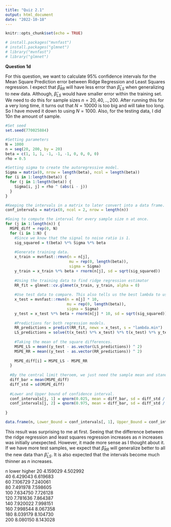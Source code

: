 ```yaml
---
title: "Quiz 2.1"
output: html_document
date: "2022-10-18"
---
```


```r
knitr::opts_chunk$set(echo = TRUE)
```

```r
# install.packages("mvnfast")
# install.packages("glmnet")
# library("mvnfast")
# library("glmnet")
```

**Question 1d**

For this question, we want to calculate 95% confidence intervals for the Mean Square Prediction error between Ridge Regression and Least Squares regression. I expect that $\hat{\beta}_{RR}$ will have less error than $\hat{\beta}_{LS}$ when generalizing to new data. Although, $\hat{\beta}_{LS}$ would have smaller error within the training set. We need to do this for sample sizes $n=20,40,..,200$. After running this for a very long time, it turns out that $N=10000$ is too big and will take too long. So I have moved it down to using $N=1000$. Also, for the testing data, I did $10n$ the amount of sample.
```r
#Set seed
set.seed(770025884)

#Setting parameters
N = 1000
n = seq(20, 200, by = 20)
beta = c(1, 1, 1, -1, -1, -1, 0, 0, 0, 0)
rho = 0.5

#Setting sigma to create the autoregressive model.
Sigma = matrix(0, nrow = length(beta), ncol = length(beta))
for (i in 1:length(beta)) {
  for (j in 1:length(beta)) {
    Sigma[i, j] = rho ^ (abs(i - j))
  }
}

#Keeping the intervals in a matrix to later convert into a data frame.
conf_intervals = matrix(0, ncol = 2, nrow = length(n))

#Going to compute the interval for every sample size n at once.
for (j in 1:length(n)) {
  MSPE_diff = rep(0, N)
  for (i in 1:N) {
    #Since we know that the signal to noise ratio is 1.
    sig_squared = t(beta) %*% Sigma %*% beta
    
    #Generate training data.
    x_train = mvnfast::rmvn(n = n[j],
                            mu = rep(0, length(beta)),
                            sigma = Sigma)
    y_train = x_train %*% beta + rnorm(n[j], sd = sqrt(sig_squared))
    
    #Using the training data to find ridge regression estimator
    RR_fit = glmnet::cv.glmnet(x_train, y_train, alpha = 0)
    
    #Use test data to compare. This also tells us the best lambda to use for ridge regression. I decided to test with 10 times the amount I did the testing with.
    x_test = mvnfast::rmvn(n = n[j] * 10,
                           mu = rep(0, length(beta)),
                           sigma = Sigma)
    y_test = x_test %*% beta + rnorm(n[j] * 10, sd = sqrt(sig_squared))
    
    #Predictions for both regression models.
    RR_predictions = predict(RR_fit, newx = x_test, s = "lambda.min")
    LS_predictions = solve(t(x_test) %*% x_test) %*% t(x_test) %*% y_test
    
    #Taking the mean of the square differences.
    MSPE_LS = mean((y_test - as.vector(LS_predictions)) ^ 2)
    MSPE_RR = mean((y_test - as.vector(RR_predictions)) ^ 2)
    
    MSPE_diff[i] = MSPE_LS - MSPE_RR
  }
  
  #By the central limit theroem, we just need the sample mean and standard deviation to create a 95% confidence interval.
  diff_bar = mean(MSPE_diff)
  diff_std = sd(MSPE_diff)
  
  #Lower and Upper bound of confidence interval.
  conf_intervals[j, 1] = qnorm(0.025, mean = diff_bar, sd = diff_std / sqrt(N))
  conf_intervals[j, 2] = qnorm(0.975, mean = diff_bar, sd = diff_std / sqrt(N))
  
}

data.frame(n, Lower_Bound = conf_intervals[, 1], Upper_Bound = conf_intervals[, 2])
```

This result was surprising to me at first. Seeing that the difference between the ridge regression and least squares regression increases as $n$ increases was initially unexpected. However, it made more sense as I thought about it. If we have more test samples, we expect that $\hat{\beta}_{RR}$ will generalize better to all the new data than $\hat{\beta}_{LS}$. It is also expected that the intervals become much thinner as $n$ increases.

n   lower     higher
20	4.159029	4.502992		
40	6.429043	6.619683		
60	7.106729	7.240061		
80	7.491978	7.598605		
100	7.634750	7.726128		
120	7.781636	7.864387		
140	7.920022	7.998151		
160	7.998544	8.067358		
180	8.039179	8.104730		
200	8.080150	8.143028	
